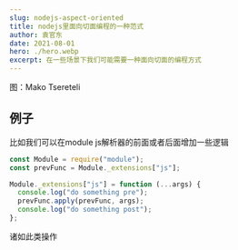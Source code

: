 ```yaml
---
slug: nodejs-aspect-oriented
title: nodejs里面向切面编程的一种范式
author: 袁官东
date: 2021-08-01
hero: ./hero.webp
excerpt: 在一些场景下我们可能需要一种面向切面的编程方式
---
```


<div className={"img-desc"}>图：Mako Tsereteli</div>

## 例子
比如我们可以在module js解析器的前面或者后面增加一些逻辑
```js
const Module = require("module");
const prevFunc = Module._extensions["js"];

Module._extensions["js"] = function (...args) {
  console.log("do something pre");
  prevFunc.apply(prevFunc, args);
  console.log("do something post");
};
```
诸如此类操作
